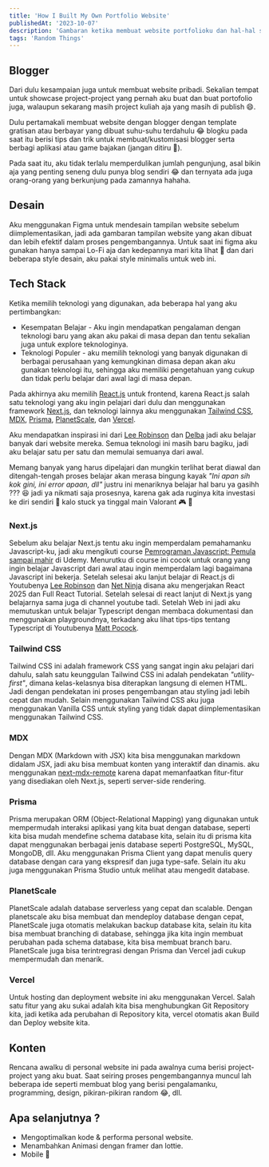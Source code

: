 ```yaml
---
title: 'How I Built My Own Portfolio Website'
publishedAt: '2023-10-07'
description: 'Gambaran ketika membuat website portfolioku dan hal-hal seru yang aku pelajari selama pejalanan ini, termasuk tech stack gunakan, desain dan konten yang aku buat.'
tags: 'Random Things'
---
```


## Blogger

Dari dulu kesampaian juga untuk membuat website pribadi. Sekalian tempat untuk showcase project-project yang pernah aku buat dan buat portofolio juga, walaupun
sekarang masih project kuliah aja yang masih di publish 😄.

Dulu pertamakali membuat website dengan blogger dengan template gratisan atau berbayar yang dibuat suhu-suhu terdahulu 😂 blogku pada saat itu berisi tips dan trik
untuk membuat/kustomisasi blogger serta berbagi aplikasi atau game bajakan (jangan ditiru 🤣).

<CloudinaryImg
  mdx
  className='rounded-xl'
  publicId='rizaadikurniawan/blog/how-I-built-my-own-portfolio-website/blogger_pb1dde.png'
  alt='blogger'
  width={2880}
  height={1642}
/>

Pada saat itu, aku tidak terlalu memperdulikan jumlah pengunjung, asal bikin aja yang penting seneng dulu punya blog sendiri 😂
dan ternyata ada juga orang-orang yang berkunjung pada zamannya hahaha.

<CloudinaryImg
  mdx
  className='rounded-xl'
  publicId='rizaadikurniawan/blog/how-I-built-my-own-portfolio-website/traffict_yfbzs1.png'
  alt='traffict blog'
  width={1942}
  height={468}
/>

<CloudinaryImg
  mdx
  publicId='rizaadikurniawan/meme/meme-blogger_na3nwb.jpg'
  alt='meme blog'
  width={250}
  height={187}
/>

## Desain

Aku menggunakan Figma untuk mendesain tampilan website sebelum diimplementasikan, jadi ada gambaran tampilan website yang akan dibuat dan lebih efektif dalam
proses pengembangannya. Untuk saat ini figma aku gunakan hanya sampai Lo-Fi aja dan kedepannya mari kita lihat 👀
dan dari beberapa style desain, aku pakai style minimalis untuk web ini.

<FigmaEmbed src='https://www.figma.com/embed?embed_host=share&url=https://www.figma.com/file/vwlsuJKR7zxkgJaMwxu0KA/Web-Portofolio?type=design&node-id=601-57' />

## Tech Stack

Ketika memilih teknologi yang digunakan, ada beberapa hal yang aku pertimbangkan:

- Kesempatan Belajar - Aku ingin mendapatkan pengalaman dengan teknologi baru yang akan aku pakai di masa depan dan tentu sekalian juga untuk explore teknologinya.
- Teknologi Populer - aku memilih teknologi yang banyak digunakan di berbagai perusahaan yang kemungkinan dimasa depan akan aku gunakan teknologi itu, sehingga aku
  memiliki pengetahuan yang cukup dan tidak perlu belajar dari awal lagi di masa depan.

Pada akhirnya aku memilih [React.js](https://react.dev/) untuk frontend, karena React.js salah satu teknologi yang aku ingin pelajari dari dulu dan
menggunakan framework [Next.js](https://nextjs.org/), dan teknologi lainnya aku menggunakan [Tailwind CSS](https://tailwindcss.com/), [MDX](https://github.com/hashicorp/next-mdx-remote), [Prisma](https://www.prisma.io), [PlanetScale](https://planetscale.com), dan [Vercel](https://vercel.com).

Aku mendapatkan inspirasi ini dari [Lee Robinson](https://leerob.io/) dan [Delba](https://delba.dev/) jadi aku belajar banyak dari website mereka. Semua teknologi ini masih baru bagiku, jadi aku belajar satu per satu dan memulai semuanya dari awal.

Memang banyak yang harus dipelajari dan mungkin terlihat berat diawal dan ditengah-tengah proses belajar akan merasa bingung kayak _"Ini apan sih kok gini, ini error apaan, dll"_ justru ini menariknya belajar hal baru ya gasihh ??? 😆 jadi ya nikmati saja prosesnya, karena gak ada ruginya kita investasi ke diri sendiri 🤟 kalo stuck ya tinggal main Valorant 🎮 👀

### Next.js

Sebelum aku belajar Next.js tentu aku ingin memperdalam pemahamanku Javascript-ku, jadi aku mengikuti course [Pemrograman Javascript: Pemula sampai mahir](https://www.udemy.com/course/pemrograman-javascript-pemula-sampai-mahir/) di Udemy.
Menurutku di course ini cocok untuk orang yang ingin belajar Javascript dari awal atau ingin memperdalam lagi bagaimana Javascript ini bekerja.
Setelah selesai aku lanjut belajar di React.js di Youtubenya [Lee Robinson](https://www.youtube.com/@leerob) dan [Net Ninja](https://www.youtube.com/@NetNinja) disana aku mengerjakan React 2025 dan Full React Tutorial. Setelah selesai di react lanjut di Next.js yang belajarnya sama juga di channel youtube tadi. Setelah Web ini jadi aku memutuskan untuk belajar Typescript dengan membaca dokumentasi dan menggunakan playgroundnya, terkadang aku lihat tips-tips tentang Typescript di Youtubenya [Matt Pocock](https://www.youtube.com/@mattpocockuk).

### Tailwind CSS

Tailwind CSS ini adalah framework CSS yang sangat ingin aku pelajari dari dahulu, salah satu keunggulan Tailwind CSS ini adalah pendekatan _"utility-first"_, dimana kelas-kelasnya bisa diterapkan langsung di elemen HTML. Jadi dengan pendekatan ini proses pengembangan atau styling jadi lebih cepat dan mudah.
Selain menggunakan Tailwind CSS aku juga menggunakan Vanilla CSS untuk styling yang tidak dapat diimplementasikan menggunakan Tailwind CSS.

### MDX

Dengan MDX (Markdown with JSX) kita bisa menggunakan markdown didalam JSX, jadi aku bisa membuat konten yang interaktif dan dinamis.
aku menggunakan [next-mdx-remote](https://github.com/hashicorp/next-mdx-remote) karena dapat memanfaatkan fitur-fitur yang disediakan oleh Next.js, seperti server-side rendering.

### Prisma

Prisma merupakan ORM (Object-Relational Mapping)
yang digunakan untuk mempermudah interaksi aplikasi yang kita buat dengan database,
seperti kita bisa mudah mendefine schema database kita, selain itu di prisma kita
dapat menggunakan berbagai jenis database seperti PostgreSQL, MySQL, MongoDB, dll.
Aku menggunakan Prisma Client yang dapat menulis query database dengan cara
yang ekspresif dan juga type-safe. Selain itu aku juga menggunakan Prisma Studio
untuk melihat atau mengedit database.

### PlanetScale

PlanetScale adalah database serverless yang cepat dan scalable. Dengan planetscale aku bisa membuat dan mendeploy database dengan cepat, PlanetScale juga otomatis melakukan backup database kita, selain itu kita bisa membuat branching di database,
sehingga jika kita ingin membuat perubahan pada schema database, kita bisa membuat branch baru. PlanetScale juga bisa terintregrasi dengan Prisma dan Vercel jadi cukup mempermudah dan menarik.

### Vercel

Untuk hosting dan deployment website ini aku menggunakan Vercel. Salah satu fitur yang aku sukai adalah kita bisa menghubungkan Git Repository kita, jadi ketika ada perubahan di Repository kita, vercel otomatis akan Build dan Deploy website kita.

## Konten

Rencana awalku di personal website ini pada awalnya cuma berisi project-project yang aku buat. Saat seiring proses pengembangannya muncul lah beberapa ide seperti membuat blog yang berisi pengalamanku, programming, design, pikiran-pikiran random 😂, dll.

## Apa selanjutnya ?

- Mengoptimalkan kode & performa personal website.
- Menambahkan Animasi dengan framer dan lottie.
- Mobile 👀
